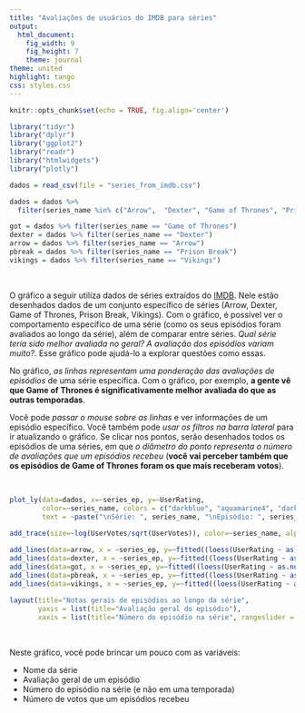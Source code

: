 ```yaml
---
title: "Avaliações de usuários do IMDB para séries"
output:
  html_document:
    fig_width: 9
    fig_height: 7
    theme: journal
theme: united
highlight: tango
css: styles.css
---
```


```r
knitr::opts_chunk$set(echo = TRUE, fig.align='center')
```
```r
library("tidyr")
library("dplyr")
library("ggplot2")
library("readr")
library("htmlwidgets")
library("plotly")
```
```r
dados = read_csv(file = "series_from_imdb.csv")
```
```r
dados = dados %>% 
  filter(series_name %in% c("Arrow",  "Dexter", "Game of Thrones", "Prison Break", "Vikings"))
```
```r
got = dados %>% filter(series_name == "Game of Thrones")
dexter = dados %>% filter(series_name == "Dexter")
arrow = dados %>% filter(series_name == "Arrow")
pbreak = dados %>% filter(series_name == "Prison Break")
vikings = dados %>% filter(series_name == "Vikings")
```

<br>

O gráfico a seguir utiliza dados de séries extraídos do [IMDB](http://www.imdb.com). Nele estão desenhados dados de um conjunto específico de séries (Arrow, Dexter, Game of Thrones, Prison Break, Vikings). Com o gráfico, é possível ver o comportamento específico de uma série (como os seus episódios foram avaliados ao longo da série), além de comparar entre séries.  *Qual série teria sido melhor avaliada no geral? A avaliação dos episódios variam muito?.* Esse gráfico pode ajudá-lo a explorar questões como essas.

No gráfico, *as linhas representam uma ponderação das avaliações de episódios* de uma série específica. Com o gráfico, por exemplo, **a gente vê que Game of Thrones é significativamente melhor avaliada do que as outras temporadas**.

Você pode *passar o mouse sobre as linhas* e ver informações de um episódio específico. Você também pode *usar os filtros na barra lateral* para ir atualizando o gráfico. Se clicar nos pontos, serão desenhados todos os episódios de uma séries, em que *o diâmetro do ponto representa o número de avaliações que um episódios recebeu* (**você vai perceber também que os episódios de Game of Thrones foram os que mais receberam votos**).

<br>

```r

plot_ly(data=dados, x=~series_ep, y=~UserRating,
        color=~series_name, colors = c("darkblue", "aquamarine4", "darkgoldenrod1", "coral", "darkred"),
        text = ~paste("\nSérie: ", series_name, "\nEpisódio: ", series_ep, "\nAvaliação: ", UserRating, "\nNº votos: ", UserVotes)) %>%
   
add_trace(size=~log(UserVotes/sqrt(UserVotes)), color=~series_name, alpha=0.9, visible="legendonly") %>%

add_lines(data=arrow, x = ~series_ep, y=~fitted((loess(UserRating ~ as.numeric(series_ep))))) %>%
add_lines(data=dexter, x = ~series_ep, y=~fitted((loess(UserRating ~ as.numeric(series_ep))))) %>%
add_lines(data=got, x = ~series_ep, y=~fitted((loess(UserRating ~ as.numeric(series_ep))))) %>%
add_lines(data=pbreak, x = ~series_ep, y=~fitted((loess(UserRating ~ as.numeric(series_ep))))) %>%
add_lines(data=vikings, x = ~series_ep, y=~fitted((loess(UserRating ~ as.numeric(series_ep))))) %>%
  
layout(title="Notas gerais de episódios ao longo da série", 
       yaxis = list(title="Avaliação geral do episódio"),
       xaxis = list(title="Número do episódio na série", rangeslider = list(type = "numeric")))
```

<br>

Neste gráfico, você pode brincar um pouco com as variáveis:

- Nome da série
- Avaliação geral de um episódio
- Número do episódio na série (e não em uma temporada)
- Número de votos que um episódios recebeu
